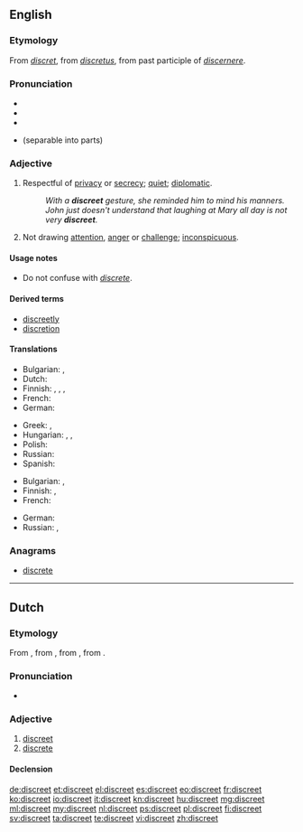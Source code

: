 ==English==

===Etymology===
From {{etyl|fro}} ''[[discret]]'', from {{etyl|la}} ''[[discretus]]'', from past participle of ''[[discernere]]''.

===Pronunciation===
* {{IPA|/dɪˈskriːt/}}
* {{audio|en-us-discreet.ogg|Audio (US)}}
* {{rhymes|iːt}}
* {{homophones|discrete}} (separable into parts)

===Adjective===
{{en-adj}}

# Respectful of [[privacy]] or [[secrecy]]; [[quiet]]; [[diplomatic]].
#: ''With a '''discreet''' gesture, she reminded him to mind his manners.''
#: ''John just doesn't understand that laughing at Mary all day is not very '''discreet'''.''
# Not drawing [[attention]], [[anger]] or [[challenge]]; [[inconspicuous]].

====Usage notes====
* Do not confuse with ''[[discrete]]''.

====Derived terms====
* [[discreetly]]
* [[discretion]]

====Translations====
{{trans-top|respectful of privacy or secrecy; quiet; diplomatic}}
* Bulgarian: {{t|bg|дискретен}},  {{t|bg|тактичен}}
* Dutch: {{t+|nl|discreet}}
* Finnish: {{t-|fi|hienotunteinen}}, {{t-|fi|hienovarainen}}, {{t-|fi|tahdikas}}, {{t-|fi|diskreetti}}
* French: {{t+|fr|discret}}
* German: {{t+|de|diskret}}
{{trans-mid}}
* Greek: {{t|el|διακριτική|f|tr=diakritiki}}, {{t+|el|διακριτικός|m|tr=diakritikos}}
* Hungarian: {{t+|hu|diszkrét}}, {{t|hu|tapintatos}}, {{t|hu|titoktartó}}
* Polish: {{t+|pl|dyskretny}}
* Russian: {{t+|ru|тактичный}}
* Spanish: {{t-|es|discreto}}
{{trans-bottom}}

{{trans-top|not drawing attention, anger or challenge; inconspicuous}}
* Bulgarian: {{t+|bg|предпазлив}},  {{t|bg|сдържан}}
* Finnish: {{t-|fi|hillitty}}, {{t-|fi|diskreetti}}
* French: {{t+|fr|discret}}
{{trans-mid}}
* German: {{t+|de|diskret}}
* Russian: {{t|ru|незаметный}}, {{t|ru|неброский}}
{{trans-bottom}}

===Anagrams===
* [[discrete#English|discrete]]

----

==Dutch==
===Etymology===
From {{etyl|dum|nl}} {{term|discreet|lang=dum}}, from {{etyl|fro|nl}} {{term|discret|lang=fro}}, from {{etyl|ML.|nl}} {{term|discretus|discrētus|lang=la}}, from {{term|discerno|discernō|lang=la}}.

===Pronunciation===
* {{audio|Nl-discreet.ogg|Audio}}

===Adjective===
{{nl-adj|discreter}}

# [[#English|discreet]]
# [[discrete]]

====Declension====
{{nl-decl-adj|discrete}}

[[de:discreet]]
[[et:discreet]]
[[el:discreet]]
[[es:discreet]]
[[eo:discreet]]
[[fr:discreet]]
[[ko:discreet]]
[[io:discreet]]
[[it:discreet]]
[[kn:discreet]]
[[hu:discreet]]
[[mg:discreet]]
[[ml:discreet]]
[[my:discreet]]
[[nl:discreet]]
[[ps:discreet]]
[[pl:discreet]]
[[fi:discreet]]
[[sv:discreet]]
[[ta:discreet]]
[[te:discreet]]
[[vi:discreet]]
[[zh:discreet]]